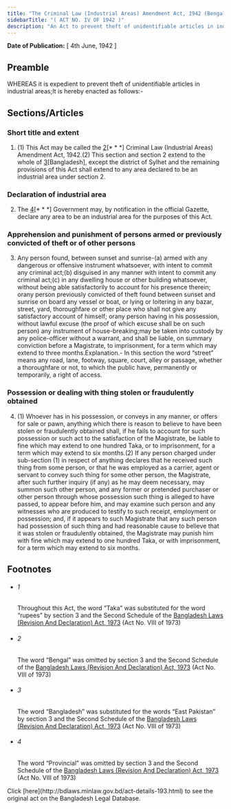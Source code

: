 ```yaml
---
title: "The Criminal Law (Industrial Areas) Amendment Act, 1942 (Bengal Act)"
sidebarTitle: "( ACT NO. IV OF 1942 )"
description: "An Act to prevent theft of unidentifiable articles in industrial areas.1♣"
---
```


**Date of Publication:** [ 4th June, 1942 ]

## Preamble

WHEREAS it is expedient to prevent theft of unidentifiable articles in industrial areas;It is hereby enacted as follows:-

## Sections/Articles

### Short title and extent

1. (1) This Act may be called the [2](1)[\* \* \*] Criminal Law (Industrial Areas) Amendment Act, 1942.(2) This section and section 2 extend to the whole of [3](2)[Bangladesh], except the district of Sylhet and the remaining provisions of this Act shall extend to any area declared to be an industrial area under section 2.

### Declaration of industrial area

2. The [4](1)[\* \* \*] Government may, by notification in the official Gazette, declare any area to be an industrial area for the purposes of this Act.

### Apprehension and punishment of persons armed or previously convicted of theft or of other persons

3. Any person found, between sunset and sunrise-(a) armed with any dangerous or offensive instrument whatsoever, with intent to commit any criminal act;(b) disguised in any manner with intent to commit any criminal act;(c) in any dwelling house or other building whatsoever, without being able satisfactorily to account for his presence therein; orany person previously convicted of theft found between sunset and sunrise on board any vessel or boat, or lying or loitering in any bazar, street, yard, thoroughfare or other place who shall not give any satisfactory account of himself; orany person having in his possession, without lawful excuse (the proof of which excuse shall be on such person) any instrument of house-breaking;may be taken into custody by any police-officer without a warrant, and shall be liable, on summary conviction before a Magistrate, to imprisonment, for a term which may extend to three months.Explanation.- In this section the word “street” means any road, lane, footway, square, court, alley or passage, whether a thoroughfare or not, to which the public have, permanently or temporarily, a right of access.

### Possession or dealing with thing stolen or fraudulently obtained

4. (1) Whoever has in his possession, or conveys in any manner, or offers for sale or pawn, anything which there is reason to believe to have been stolen or fraudulently obtained shall, if he fails to account for such possession or such act to the satisfaction of the Magistrate, be liable to fine which may extend to one hundred Taka, or to imprisonment, for a term which may extend to six months.(2) If any person charged under sub-section (1) in respect of anything declares that he received such thing from some person, or that he was employed as a carrier, agent or servant to convey such thing for some other person, the Magistrate, after such further inquiry (if any) as he may deem necessary, may summon such other person, and any former or pretended purchaser or other person through whose possession such thing is alleged to have passed, to appear before him, and may examine such person and any witnesses who are produced to testify to such receipt, employment or possession; and, if it appears to such Magistrate that any such person had possession of such thing and had reasonable cause to believe that it was stolen or fraudulently obtained, the Magistrate may punish him with fine which may extend to one hundred Taka, or with imprisonment, for a term which may extend to six months.

## Footnotes

- ###### 1

  Throughout this Act, the word “Taka” was substituted for the word “rupees” by section 3 and the Second Schedule of the [Bangladesh Laws (Revision And Declaration) Act, 1973](/laws/volume-17/act-430 "Bangladesh Laws (Revision And Declaration) Act, 1973") (Act No. VIII of 1973)

- ###### 2

  The word “Bengal” was omitted by section 3 and the Second Schedule of the [Bangladesh Laws (Revision And Declaration) Act, 1973](/laws/volume-17/act-430 "Bangladesh Laws (Revision And Declaration) Act, 1973") (Act No. VIII of 1973)

- ###### 3

  The word “Bangladesh” was substituted for the words “East Pakistan” by section 3 and the Second Schedule of the [Bangladesh Laws (Revision And Declaration) Act, 1973](/laws/volume-17/act-430 "Bangladesh Laws (Revision And Declaration) Act, 1973") (Act No. VIII of 1973)

- ###### 4

  The word “Provincial” was omitted by section 3 and the Second Schedule of the [Bangladesh Laws (Revision And Declaration) Act, 1973](/laws/volume-17/act-430 "Bangladesh Laws (Revision And Declaration) Act, 1973") (Act No. VIII of 1973)

<Note>
  Click [here](http://bdlaws.minlaw.gov.bd/act-details-193.html) to see the original act on the Bangladesh Legal Database.
</Note>
